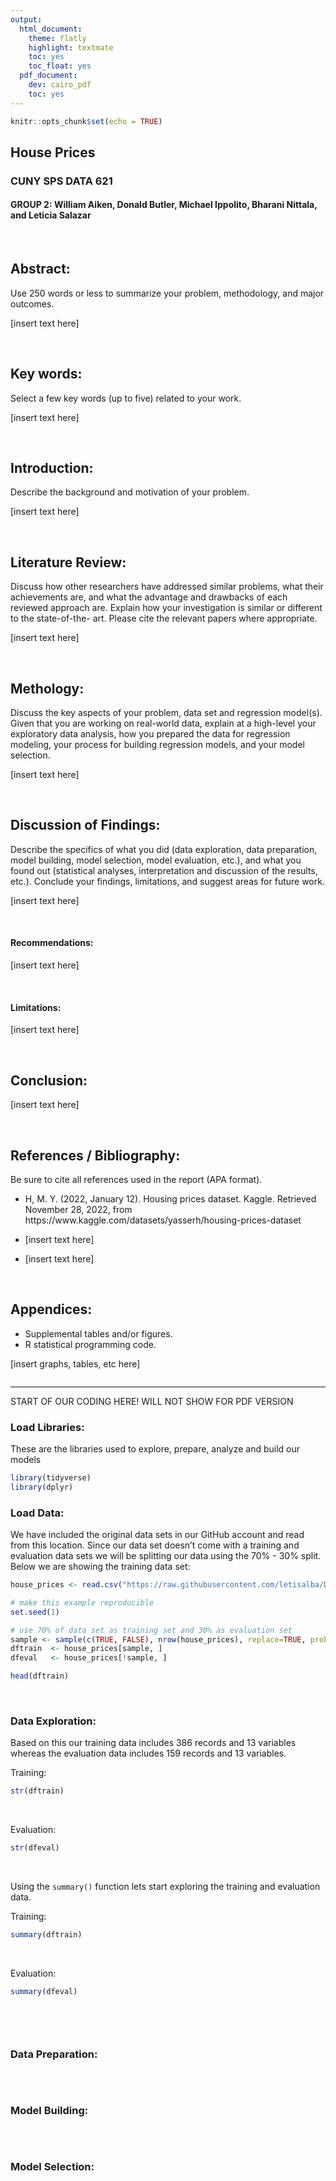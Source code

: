 ```yaml
---
output:
  html_document:
    theme: flatly
    highlight: textmate
    toc: yes
    toc_float: yes
  pdf_document:
    dev: cairo_pdf
    toc: yes
---
```


```r
knitr::opts_chunk$set(echo = TRUE)
```

## **House Prices**


### CUNY SPS DATA 621

#### GROUP 2: William Aiken, Donald Butler, Michael Ippolito, Bharani Nittala, and Leticia Salazar

$~$

## Abstract:
Use 250 words or less to summarize your problem, methodology, and major outcomes.

[insert text here]

$~$

## Key words:
Select a few key words (up to five) related to your work.

[insert text here]

$~$

## Introduction:
Describe the background and motivation of your problem.

[insert text here]

$~$


## Literature Review:
Discuss how other researchers have addressed similar problems, what their achievements are, and what the advantage and drawbacks of each reviewed approach are. Explain how your investigation is similar or different to the state-of-the- art. Please cite the relevant papers where appropriate.


[insert text here]

$~$

## Methology:
Discuss the key aspects of your problem, data set and regression model(s). Given that you are working on real-world data, explain at a high-level your exploratory data analysis, how you prepared the data for regression modeling, your process for building regression models, and your model selection.

[insert text here]

$~$

## Discussion of Findings:
Describe the specifics of what you did (data exploration, data preparation, model building, model selection, model evaluation, etc.), and what you found out (statistical analyses, interpretation and discussion of the results, etc.). Conclude your findings, limitations, and suggest areas for future work.

[insert text here]

$~$

#### Recommendations:

[insert text here]

$~$

#### Limitations:

[insert text here]

$~$

## Conclusion:

[insert text here]

$~$

## References / Bibliography:
Be sure to cite all references used in the report (APA format).

* H, M. Y. (2022, January 12). Housing prices dataset. Kaggle. Retrieved November 28, 2022, from https://www.kaggle.com/datasets/yasserh/housing-prices-dataset 

* [insert text here]

* [insert text here]

$~$

## Appendices:
* Supplemental tables and/or figures.
* R statistical programming code.


[insert graphs, tables, etc here]

```r

```


------------------------------------------------------

START OF OUR CODING HERE! WILL NOT SHOW FOR PDF VERSION

### Load Libraries:

These are the libraries used to explore, prepare, analyze and build our models
```r
library(tidyverse)
library(dplyr)
```

### Load Data:

We have included the original data sets in our GitHub account and read from this location. Since our data set doesn't come with a training and evaluation data sets we will be splitting our data using the 70% - 30% split. Below we are showing the training data set:
```r
house_prices <- read.csv("https://raw.githubusercontent.com/letisalba/Data_621/master/Final_Project/csv/Housing.csv")

# make this example reproducible
set.seed(1)

# use 70% of data set as training set and 30% as evaluation set
sample <- sample(c(TRUE, FALSE), nrow(house_prices), replace=TRUE, prob=c(0.7,0.3))
dftrain  <- house_prices[sample, ]
dfeval   <- house_prices[!sample, ]

head(dftrain)
```

$~$

### Data Exploration:

Based on this our training data includes 386 records and 13 variables whereas the evaluation data includes 159 records and 13 variables.

Training:
```r
str(dftrain)
```

$~$

Evaluation:
```r
str(dfeval)
```

$~$

Using the `summary()` function lets start exploring the training and evaluation data.

Training:
```r
summary(dftrain)
```

$~$

Evaluation:
```r
summary(dfeval)
```


```r

```


```r

```

$~$

### Data Preparation:

```r

```

$~$

### Model Building:

```r

```

$~$

### Model Selection:

```r

```

